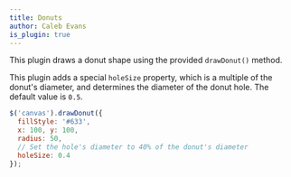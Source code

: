```yaml
---
title: Donuts
author: Caleb Evans
is_plugin: true
---
```


This plugin draws a donut shape using the provided `drawDonut()` method.

This plugin adds a special `holeSize` property, which is a multiple of the donut's diameter, and determines the diameter of the donut hole. The default value is `0.5`.

```js
$('canvas').drawDonut({
  fillStyle: '#633',
  x: 100, y: 100,
  radius: 50,
  // Set the hole's diameter to 40% of the donut's diameter
  holeSize: 0.4
});
```
